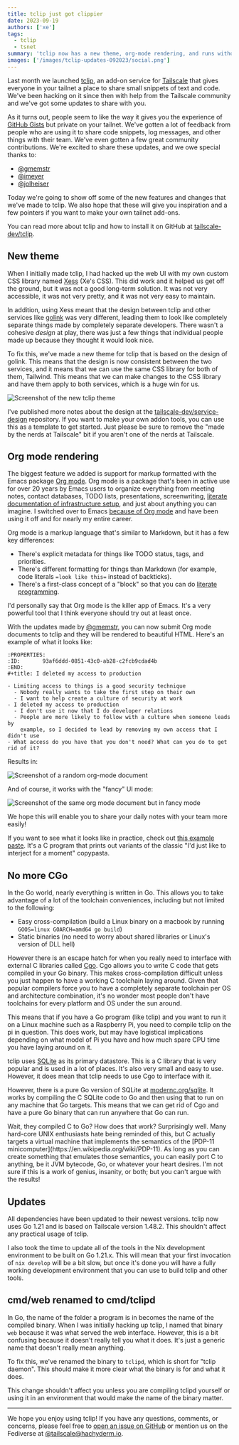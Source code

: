 ```yaml
---
title: tclip just got clippier
date: 2023-09-19
authors: ['xe']
tags:
  - tclip
  - tsnet
summary: 'tclip now has a new theme, org-mode rendering, and runs without CGo.'
images: ['/images/tclip-updates-092023/social.png']
---
```


Last month we launched [tclip](https://github.com/tailscale-dev/tclip), an add-on service for [Tailscale](https://tailscale.com) that gives everyone in your tailnet a place to share small snippets of text and code. We've been hacking on it since then with help from the Tailscale community and we've got some updates to share with you.

As it turns out, people seem to like the way it gives you the experience of [GitHub Gists](https://docs.github.com/en/get-started/writing-on-github/editing-and-sharing-content-with-gists/creating-gists) but private on your tailnet. We've gotten a lot of feedback from people who are using it to share code snippets, log messages, and other things with their team. We've even gotten a few great community contributions. We're excited to share these updates, and we owe special thanks to:

- [@gmemstr](https://github.com/gmemstr)
- [@imeyer](https://github.com/imeyer)
- [@jolheiser](https://github.com/jolheiser)

Today we're going to show off some of the new features and changes that we've made to tclip. We also hope that these will give you inspiration and a few pointers if you want to make your own tailnet add-ons.

You can read more about tclip and how to install it on GitHub at [tailscale-dev/tclip](https://github.com/tailscale-dev/tclip).

<HeroImage
  src="/images/tclip-updates-092023/contrails.jpg"
  desc="A photo of the Berlin TV tower with contrails in the sky. Shot on a Nikon D3300 with a 35mm f/1.8 lens by Xe Iaso."
  width={2000}
  height={850}
/>

## New theme

When I initially made tclip, I had hacked up the web UI with my own custom CSS library named [Xess](https://github.com/Xe/Xess) (Xe's CSS). This did work and it helped us get off the ground, but it was not a good long-term solution. It was not very accessible, it was not very pretty, and it was not very easy to maintain.

In addition, using Xess meant that the design between tclip and other services like [golink](https://github.com/tailscale/golink) was very different, leading them to look like completely separate things made by completely separate developers. There wasn't a cohesive _design_ at play, there was just a few things that individual people made up because they thought it would look nice.

To fix this, we've made a new theme for tclip that is based on the design of golink. This means that the design is now consistent between the two services, and it means that we can use the same CSS library for both of them, Tailwind. This means that we can make changes to the CSS library and have them apply to both services, which is a huge win for us.

![Screenshot of the new tclip theme](/images/tclip-updates-092023/new-ui.png)

I've published more notes about the design at the [tailscale-dev/service-design](https://github.com/tailscale-dev/service-design) repository. If you want to make your own addon tools, you can use this as a template to get started. Just please be sure to remove the "made by the nerds at Tailscale" bit if you aren't one of the nerds at Tailscale.

## Org mode rendering

The biggest feature we added is support for markup formatted with the Emacs package [Org mode](https://orgmode.org/). Org mode is a package that's been in active use for over 20 years by Emacs users to organize everything from meeting notes, contact databases, TODO lists, presentations, screenwriting, [literate documentation of infrastructure setup](https://howardism.org/Technical/Emacs/literate-devops.html), and just about anything you can imagine. I switched over to Emacs [because of Org mode](https://xeiaso.net/blog/org-mode-flow-2020-09-08) and have been using it off and for nearly my entire career.

Org mode is a markup language that's similar to Markdown, but it has a few key differences:

- There's explicit metadata for things like TODO status, tags, and priorities.
- There's different formatting for things than Markdown (for example, code literals `=look like this=` instead of backticks).
- There's a first-class concept of a "block" so that you can do [literate programming](https://www.offerzen.com/blog/literate-programming-empower-your-writing-with-emacs-org-mode).

I'd personally say that Org mode is the killer app of Emacs. It's a very powerful tool that I think everyone should try out at least once.

With the updates made by [@gmemstr](https://github.com/gmemstr), you can now submit Org mode documents to tclip and they will be rendered to beautiful HTML. Here's an example of what it looks like:

```
:PROPERTIES:
:ID:       93af6ddd-0851-43c0-ab28-c2fcb9cdad4b
:END:
#+title: I deleted my access to production

- Limiting access to things is a good security technique
  - Nobody really wants to take the first step on their own
  - I want to help create a culture of security at work
- I deleted my access to production
  - I don't use it now that I do developer relations
  - People are more likely to follow with a culture when someone leads by
    example, so I decided to lead by removing my own access that I didn't use
- What access do you have that you don't need? What can you do to get rid of it?
```

Results in:

![Screenshot of a random org-mode document](/images/tclip-updates-092023/org-mode-doc.png)

And of course, it works with the "fancy" UI mode:

![Screenshot of the same org mode document but in fancy mode](/images/tclip-updates-092023/org-mode-fancy.png)

We hope this will enable you to share your daily notes with your team more easily!

If you want to see what it looks like in practice, check out [this example paste](https://paste.shark-harmonic.ts.net/paste/696b9b02-90ac-4adc-a33d-d749bb6f460f). It's a C program that prints out variants of the classic "I'd just like to interject for a moment" copypasta.

## No more CGo

In the Go world, nearly everything is written in Go. This allows you to take advantage of a lot of the toolchain conveniences, including but not limited to the following:

- Easy cross-compilation (build a Linux binary on a macbook by running `GOOS=linux GOARCH=amd64 go build`)
- Static binaries (no need to worry about shared libraries or Linux's version of DLL hell)

However there is an escape hatch for when you really need to interface with external C libraries called [Cgo](https://pkg.go.dev/cmd/cgo). Cgo allows you to write C code that gets compiled in your Go binary. This makes cross-compilation difficult unless you just happen to have a working C toolchain laying around. Given that popular compilers force you to have a completely separate toolchain per OS and architecture combination, it's no wonder most people don't have toolchains for every platform and OS under the sun around.

This means that if you have a Go program (like tclip) and you want to run it on a Linux machine such as a Raspberry Pi, you need to compile tclip on the pi in question. This does work, but may have logistical implications depending on what model of Pi you have and how much spare CPU time you have laying around on it.

tclip uses [SQLite](https://sqlite.org) as its primary datastore. This is a C library that is very popular and is used in a lot of places. It's also very small and easy to use. However, it does mean that tclip needs to use Cgo to interface with it.

However, there is a pure Go version of SQLite at [modernc.org/sqlite](https://pkg.go.dev/modernc.org/sqlite). It works by compiling the C SQLite code to Go and then using that to run on any machine that Go targets. This means that we can get rid of Cgo and have a pure Go binary that can run anywhere that Go can run.

<XesiteConv name="Aoi" mood="wut">
  Wait, they compiled C to Go? How does that work?
</XesiteConv>

<XesiteConv name="Mara" mood="hacker">
  Surprisingly well. Many hard-core UNIX enthusiasts hate being reminded of this, but C actually
  targets a virtual machine that implements the semantics of the [PDP-11
  minicomputer](https://en.wikipedia.org/wiki/PDP-11). As long as you can create something that
  emulates those semantics, you can easily port C to anything, be it JVM bytecode, Go, or whatever
  your heart desires. I'm not sure if this is a work of genius, insanity, or both; but you can't
  argue with the results!
</XesiteConv>

## Updates

All dependencies have been updated to their newest versions. tclip now uses Go 1.21 and is based on Tailscale version 1.48.2. This shouldn't affect any practical usage of tclip.

I also took the time to update all of the tools in the Nix development environment to be built on Go 1.21.x. This will mean that your first invocation of `nix develop` will be a bit slow, but once it's done you will have a fully working development environment that you can use to build tclip and other tools.

## cmd/web renamed to cmd/tclipd

In Go, the name of the folder a program is in becomes the name of the compiled binary. When I was initially hacking up tclip, I named that binary `web` because it was what served the web interface. However, this is a bit confusing because it doesn't really tell you what it does. It's just a generic name that doesn't really mean anything.

To fix this, we've renamed the binary to `tclipd`, which is short for "tclip daemon". This should make it more clear what the binary is for and what it does.

This change shouldn't affect you unless you are compiling tclipd yourself or using it in an environment that would make the name of the binary matter.

---

We hope you enjoy using tclip! If you have any questions, comments, or concerns, please feel free to [open an issue on GitHub](https://github.com/tailscale-dev/tclip) or mention us on the Fediverse at [@tailscale@hachyderm.io](https://hachyderm.io/@tailscale).

